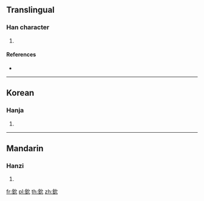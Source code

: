 {{character info/new}}
==Translingual==

===Han character===
{{Han char|rn=167|rad=金|as=04|sn=12|four=83110|canj=CIHU}}

# {{defn|Han|sort=金04}}

====References====
* {{Han ref|kx=1299.020|dkj=40230|dj=1801.160|hdz=64181.050|uh=9217|ud=37399|bh=DC75|bd=56437}}

----

==Korean==

===Hanja===
{{ko-hanja|hangeul=윤|eumhun=|rv=yun|mr=yun|y=yun}}

# {{defn|lang=ko|sort=金04}}

----

==Mandarin==

===Hanzi===
{{cmn-hanzi|pin=[[yǔn]] ([[yun3]])|wg=yün<sup>3</sup>}}

# {{defn|lang=cmn|sort=金04}}

[[fr:鈗]]
[[pl:鈗]]
[[th:鈗]]
[[zh:鈗]]